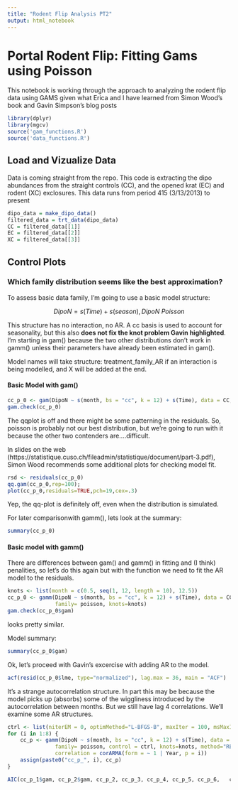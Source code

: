 ```yaml
---
title: "Rodent Flip Analysis PT2"
output: html_notebook
---
```


# Portal Rodent Flip: Fitting Gams using Poisson

This notebook is working through the approach to analyzing the rodent flip
data using GAMS given what Erica and I have learned from Simon Wood's book and
Gavin Simpson's blog posts

```r
library(dplyr)
library(mgcv)
source('gam_functions.R')
source('data_functions.R')
```
## Load and Vizualize Data

Data is coming straight from the repo. This code is extracting the dipo abundances from the straight controls (CC), and the opened krat (EC) and rodent (XC) exclosures. This data runs from period 415 (3/13/2013) to present

```r
dipo_data = make_dipo_data()
filtered_data = trt_data(dipo_data)
CC = filtered_data[[1]]
EC = filtered_data[[2]]
XC = filtered_data[[3]]
```
## Control Plots

### Which family distribution seems like the best approximation?

To assess basic data family, I'm going to use a basic model structure:

$$ DipoN = s(Time) + s(season), DipoN ~ Poisson$$

This structure has no interaction, no AR. A cc basis is used to account for
seasonality, but this also **does not fix the knot problem Gavin highlighted**. 
I'm starting in gam() because the two other distributions don't work in gamm()
unless their parameters have already been estimated in gam().

Model names will take structure: 
treatment_family_AR
if an interaction is being modelled, and X will be added at the end.

#### Basic Model with gam()

```r
cc_p_0 <- gam(DipoN ~ s(month, bs = "cc", k = 12) + s(Time), data = CC, family= poisson)
gam.check(cc_p_0)
```

The qqplot is off and there might be some patterning in the residuals. So,
poisson is probably not our best distribution, but we're going to run
with it because the other two contenders are....difficult.

In slides on the web 
(https://statistique.cuso.ch/fileadmin/statistique/document/part-3.pdf), Simon 
Wood recommends some additional plots for checking model fit.

```r
rsd <- residuals(cc_p_0)
qq.gam(cc_p_0,rep=100); 
plot(cc_p_0,residuals=TRUE,pch=19,cex=.3)
```
Yep, the qq-plot is definitely off, even when the distribution is simulated.

For later comparisonwith gamm(), lets look at the summary:

```r
summary(cc_p_0)
```


#### Basic model with gamm()

There are differences between gam() and gamm() in fitting and (I think)
penalities, so let's do this again but with the function we need to fit
the AR model to the residuals.


```r


knots <- list(month = c(0.5, seq(1, 12, length = 10), 12.5))
cc_p_0 <- gamm(DipoN ~ s(month, bs = "cc", k = 12) + s(Time), data = CC, 
               family= poisson, knots=knots)
gam.check(cc_p_0$gam)
```

looks pretty similar.

Model summary:

```r
summary(cc_p_0$gam)
```


Ok, let's proceed with Gavin's excercise with adding AR to the model.

```r
acf(resid(cc_p_0$lme, type="normalized"), lag.max = 36, main = "ACF")
```


It's a strange autocorrelation structure. In part this may be because the
model picks up (absorbs) some of the wiggliness introduced by the autocorrelation
between months. But we still have lag 4 correlations. We'll examine some
AR structures.


```r
ctrl <- list(niterEM = 0, optimMethod="L-BFGS-B", maxIter = 100, msMaxIter = 100)
for (i in 1:8) {
    cc_p <- gamm(DipoN ~ s(month, bs = "cc", k = 12) + s(Time), data = CC, 
               family= poisson, control = ctrl, knots=knots, method="REML",
               correlation = corARMA(form = ~ 1 | Year, p = i))
    assign(paste0("cc_p_", i), cc_p) 
}
```

```r


AIC(cc_p_1$gam, cc_p_2$gam, cc_p_2, cc_p_3, cc_p_4, cc_p_5, cc_p_6,   cc_p_7, cc_p_8)


```


